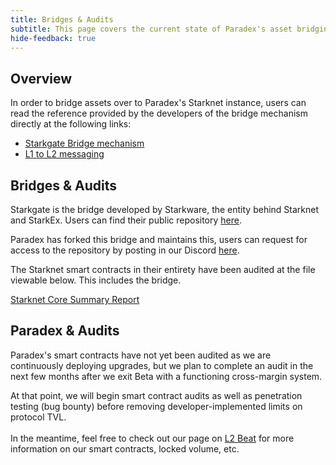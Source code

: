 ```yaml
---
title: Bridges & Audits
subtitle: This page covers the current state of Paradex's asset bridging architecture
hide-feedback: true
---
```


## Overview

In order to bridge assets over to Paradex's Starknet instance, users can read the reference provided by the developers of the bridge mechanism directly at the following links:

* [Starkgate Bridge mechanism](https://docs.starknet.io/documentation/architecture_and_concepts/L1-L2_Communication/token-bridge/)
* [L1 to L2 messaging](https://docs.starknet.io/documentation/architecture_and_concepts/L1-L2_Communication/messaging-mechanism/)

## Bridges & Audits

Starkgate is the bridge developed by Starkware, the entity behind Starknet and StarkEx. Users can find their public repository [here](https://github.com/starknet-io/starkgate-contracts/tree/main/src/starkware/starknet/apps/starkgate).

Paradex has forked this bridge and maintains this, users can request for access to the repository by posting in our Discord [here](https://discord.gg/paradex).

The Starknet smart contracts in their entirety have been audited at the file viewable below. This includes the bridge.

[Starknet Core Summary Report](Starknet_Core_Summary_Report_Sept_2022.pdf)

## Paradex & Audits

Paradex's smart contracts have not yet been audited as we are continuously deploying upgrades, but we plan to complete an audit in the next few months after we exit Beta with a functioning cross-margin system.

At that point, we will begin smart contract audits as well as penetration testing (bug bounty) before removing developer-implemented limits on protocol TVL.\
\
In the meantime, feel free to check out our page on [L2 Beat](https://l2beat.com/scaling/projects/paradex) for more information on our smart contracts, locked volume, etc.
